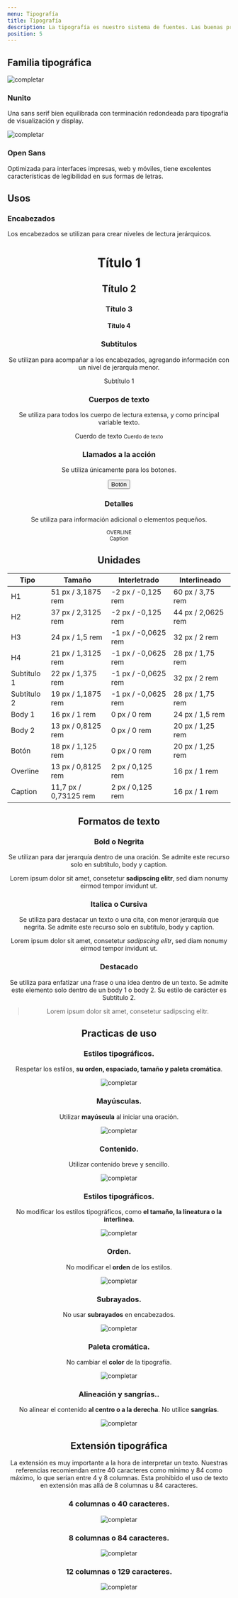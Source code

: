 ```yaml
---
menu: Tipografía
title: Tipografía
description: La tipografía es nuestro sistema de fuentes. Las buenas prácticas ayudan a presentar el contenido de manera clara y eficiente.
position: 5
---
```


## Familia tipográfica

<Row><Col items={2}>

![completar](/guía-de-estilos/tipografía/nunito.svg)
### Nunito
Una sans serif bien equilibrada con terminación redondeada para tipografía de visualización y display.

</Col><Col items={2}>

![completar](/guía-de-estilos/tipografía/open-sans.svg)
### Open Sans
Optimizada para interfaces impresas, web y móviles, tiene excelentes características de legibilidad en sus formas de letras.

</Col></Row>

## Usos

<Row><Col items={2}>

### Encabezados
Los encabezados se utilizan para crear niveles de lectura jerárquicos.

</Col><Col items={2}><Example align="center">

<h1>Título 1</h1>
<h2>Título 2</h2>
<h3>Título 3</h3>
<h4>Título 4</h4>

</Example></Col></Row>

<Row><Col items={2}>

### Subtitulos
Se utilizan para acompañar a los encabezados, agregando información con un nivel de jerarquía menor.

</Col><Col items={2}><Example align="center">
<div className="lead">Subtítulo 1</div>
</Example></Col></Row>

<Row><Col items={2}>

### Cuerpos de texto
Se utiliza para todos los cuerpo de lectura extensa, y como principal variable texto.

</Col><Col items={2}><Example align="center">

Cuerdo de texto
<small>Cuerdo de texto</small>

</Example></Col></Row>

<Row><Col items={2}>

### Llamados a la acción
Se utiliza únicamente para los botones.

</Col><Col items={2}><Example align="center">

<button className="btn btn-link">Botón</button>

</Example></Col></Row>

<Row><Col items={2}>

### Detalles
Se utiliza para información adicional o elementos pequeños.

</Col><Col items={2}><Example align="center">

<small>OVERLINE</small><br />
<small>Caption</small>

</Example></Col></Row>

## Unidades 

| Tipo        | Tamaño                | Interletrado        | Interlineado       |
|-------------|-----------------------|---------------------|--------------------|
| H1          | 51 px / 3,1875 rem    | -2 px / -0,125 rem  | 60 px / 3,75 rem   |
| H2          | 37 px / 2,3125 rem    | -2 px / -0,125 rem  | 44 px / 2,0625 rem |
| H3          | 24 px / 1,5 rem       | -1 px / -0,0625 rem | 32 px / 2 rem      |
| H4          | 21 px / 1,3125 rem    | -1 px / -0,0625 rem | 28 px / 1,75 rem   |
| Subtitulo 1 | 22 px / 1,375 rem     | -1 px / -0,0625 rem | 32 px / 2 rem      |
| Subtitulo 2 | 19 px / 1,1875 rem    | -1 px / -0,0625 rem | 28 px / 1,75 rem   |
| Body 1      | 16 px / 1 rem         | 0 px / 0 rem        | 24 px / 1,5 rem    |
| Body 2      | 13 px / 0,8125 rem    | 0 px / 0 rem        | 20 px / 1,25 rem   |
| Botón       | 18 px / 1,125 rem     | 0 px / 0 rem        | 20 px / 1,25 rem   |
| Overline    | 13 px / 0,8125 rem    | 2 px / 0,125 rem    | 16 px / 1 rem      |
| Caption     | 11,7 px / 0,73125 rem | 2 px / 0,125 rem    | 16 px / 1 rem      |

## Formatos de texto

<Row><Col items={2}>

### Bold o Negrita
Se utilizan para dar jerarquía dentro de una oración. Se admite este recurso solo en subtítulo, body y caption.

</Col><Col items={2}><Example>

Lorem ipsum dolor sit amet, consetetur **sadipscing elitr**, sed diam nonumy eirmod tempor invidunt ut.

</Example></Col></Row>

<Row><Col items={2}>

### Italica o Cursiva
Se utiliza para destacar un texto o una cita, con menor jerarquía que negrita. Se admite este recurso solo en subtítulo, body y caption.

</Col><Col items={2}><Example>

Lorem ipsum dolor sit amet, consetetur *sadipscing elitr*, sed diam nonumy eirmod tempor invidunt ut.

</Example></Col></Row>

<Row><Col items={2}>

### Destacado
Se utiliza para enfatizar una frase o una idea dentro de un texto. Se admite este elemento solo dentro de un body 1 o body 2. Su estilo de carácter es Subtitulo 2.

</Col><Col items={2}><Example>

> Lorem ipsum dolor sit amet, consetetur sadipscing elitr.

</Example></Col></Row>

## Practicas de uso

<Row><Col items={2}>

### Estilos tipográficos.
Respetar los estilos, **su orden, espaciado, tamaño y paleta cromática**.

</Col><Col items={2}>

![completar](/guía-de-estilos/tipografía/bueno-uso-1.svg)

</Col></Row>

<Row><Col items={2}>

### Mayúsculas.
Utilizar **mayúscula** al iniciar una oración.

</Col><Col items={2}>

![completar](/guía-de-estilos/tipografía/bueno-uso-2.svg)

</Col></Row>

<Row><Col items={2}>

### Contenido.
Utilizar contenido breve y sencillo.

</Col><Col items={2}>

![completar](/guía-de-estilos/tipografía/bueno-uso-3.svg)

</Col></Row>

<Row><Col items={2}>

### Estilos tipográficos.
No modificar los estilos tipográficos, como **el tamaño, la lineatura o la interlinea**.

</Col><Col items={2}>

![completar](/guía-de-estilos/tipografía/mal-uso-1.svg)

</Col></Row>

<Row><Col items={2}>

### Orden.
No modificar el **orden** de los estilos.

</Col><Col items={2}>

![completar](/guía-de-estilos/tipografía/mal-uso-2.svg)

</Col></Row>

<Row><Col items={2}>

### Subrayados.
No usar **subrayados** en encabezados.

</Col><Col items={2}>

![completar](/guía-de-estilos/tipografía/mal-uso-3.svg)

</Col></Row>

<Row><Col items={2}>

### Paleta cromática.
No cambiar el **color** de la tipografía.

</Col><Col items={2}>

![completar](/guía-de-estilos/tipografía/mal-uso-4.svg)

</Col></Row>

<Row><Col items={2}>

### Alineación y sangrías..
No alinear el contenido **al centro o a la derecha**. No utilice **sangrías**.

</Col><Col items={2}>

![completar](/guía-de-estilos/tipografía/mal-uso-5.svg)

</Col></Row>

## Extensión tipográfica
La extensión es muy importante a la hora de interpretar un texto. Nuestras referencias recomiendan entre 40 caracteres como mínimo y 84 como máximo, lo que serian entre 4 y 8 columnas. Esta prohibido el uso de texto en extensión mas allá de 8 columnas u 84 caracteres.

### 4 columnas o 40 caracteres.
![completar](/guía-de-estilos/tipografía/extensión-1.svg)

### 8 columnas o 84 caracteres.
![completar](/guía-de-estilos/tipografía/extensión-2.svg)

### 12 columnas o 129 caracteres.
![completar](/guía-de-estilos/tipografía/extensión-3.svg)